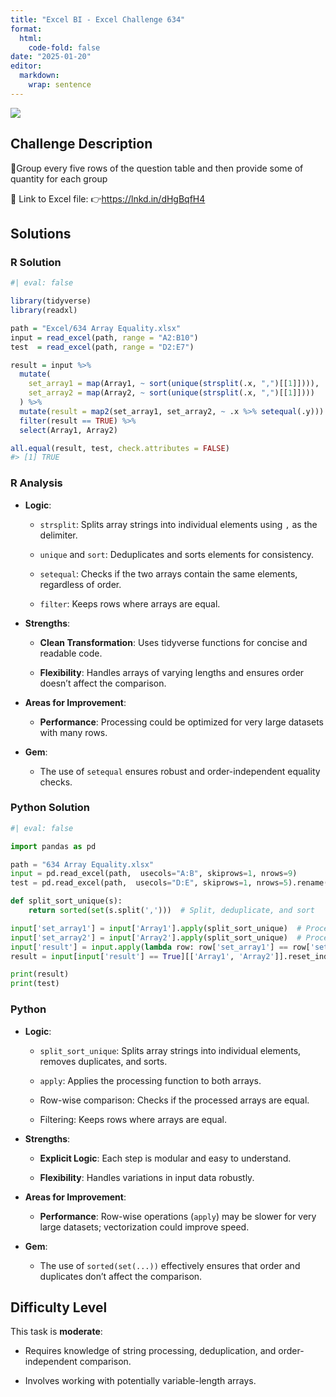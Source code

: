 ```yaml
---
title: "Excel BI - Excel Challenge 634"
format: 
  html:
    code-fold: false
date: "2025-01-20"
editor: 
  markdown: 
    wrap: sentence
---
```


![](challenges/images/exc634.jpg)

## Challenge Description

🔰Group every five rows of the question table and then provide some of quantity for each group

🔗 Link to Excel file: 👉<https://lnkd.in/dHgBqfH4>

## Solutions

::: panel-tabset
### R Solution

```r
#| eval: false

library(tidyverse)
library(readxl)

path = "Excel/634 Array Equality.xlsx"
input = read_excel(path, range = "A2:B10")
test  = read_excel(path, range = "D2:E7")

result = input %>%
  mutate(
    set_array1 = map(Array1, ~ sort(unique(strsplit(.x, ",")[[1]]))),  # Split, deduplicate, and sort Array1
    set_array2 = map(Array2, ~ sort(unique(strsplit(.x, ",")[[1]])))   # Split, deduplicate, and sort Array2
  ) %>%
  mutate(result = map2(set_array1, set_array2, ~ .x %>% setequal(.y))) # Compare the processed arrays
  filter(result == TRUE) %>%                                           # Filter rows where arrays are equal
  select(Array1, Array2)                                               # Keep only Array1 and Array2 columns

all.equal(result, test, check.attributes = FALSE)
#> [1] TRUE


```

### R Analysis

-   **Logic**:

    -   `strsplit`: Splits array strings into individual elements using `,` as the delimiter.

    -   `unique` and `sort`: Deduplicates and sorts elements for consistency.

    -   `setequal`: Checks if the two arrays contain the same elements, regardless of order.

    -   `filter`: Keeps rows where arrays are equal.

<!-- -->

-   **Strengths**:

    -   **Clean Transformation**: Uses tidyverse functions for concise and readable code.

    -   **Flexibility**: Handles arrays of varying lengths and ensures order doesn't affect the comparison.

-   **Areas for Improvement**:

    -   **Performance**: Processing could be optimized for very large datasets with many rows.

-   **Gem**:

    -   The use of `setequal` ensures robust and order-independent equality checks.

### Python Solution

```python
#| eval: false

import pandas as pd

path = "634 Array Equality.xlsx"
input = pd.read_excel(path,  usecols="A:B", skiprows=1, nrows=9)
test = pd.read_excel(path,  usecols="D:E", skiprows=1, nrows=5).rename(columns=lambda x: x.split('.')[0])

def split_sort_unique(s):
    return sorted(set(s.split(',')))  # Split, deduplicate, and sort

input['set_array1'] = input['Array1'].apply(split_sort_unique)  # Process Array1
input['set_array2'] = input['Array2'].apply(split_sort_unique)  # Process Array2
input['result'] = input.apply(lambda row: row['set_array1'] == row['set_array2'], axis=1)  # Compare arrays
result = input[input['result'] == True][['Array1', 'Array2']].reset_index(drop=True)  # Filter and reset index

print(result)
print(test)

```

### Python

-   **Logic**:

    -   `split_sort_unique`: Splits array strings into individual elements, removes duplicates, and sorts.

    -   `apply`: Applies the processing function to both arrays.

    -   Row-wise comparison: Checks if the processed arrays are equal.

    -   Filtering: Keeps rows where arrays are equal.

<!-- -->

-   **Strengths**:

    -   **Explicit Logic**: Each step is modular and easy to understand.

    -   **Flexibility**: Handles variations in input data robustly.

-   **Areas for Improvement**:

    -   **Performance**: Row-wise operations (`apply`) may be slower for very large datasets; vectorization could improve speed.

-   **Gem**:

    -   The use of `sorted(set(...))` effectively ensures that order and duplicates don't affect the comparison.
:::

## **Difficulty Level**

This task is **moderate**:

-   Requires knowledge of string processing, deduplication, and order-independent comparison.

-   Involves working with potentially variable-length arrays.
